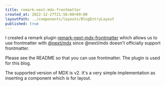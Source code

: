 ```yaml
---
title: remark-next-mdx-frontmatter
created_at: 2022-12-27T21:56:00+09:00
layoutPath: ../components/layouts/BlogEntryLayout
published: true
---
```

I created a remark plugin [remark-next-mdx-frontmatter](https://github.com/tmtk75/remark-next-mdx-frontmatter)
which allows us to use frontmatter with [@next/mdx](https://nextjs.org/docs/advanced-features/using-mdx#nextmdx)
since @next/mdx doesn't officially support frontmatter.

Please see the README so that you can use frontmatter.
The plugin is used for this blog.

The supported version of MDX is v2.
It's a very simple implementation as inserting a component which is for layout.